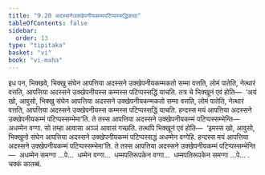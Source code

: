 ```yaml
---
title: "9.20 अदस्सनेउक्खेपनीयकम्मपटिप्पस्सद्धिकथा"
tableOfContents: false
sidebar:
  order: 13
type: "tipitaka"
basket: "vi"
book: "vi-maha"
---
```



<DynamicBreadcrumb />

<Division number="426" book="vi-maha">

<Paragraph number="1869" book="vi-maha">
इध पन, भिक्खवे, भिक्खु संघेन आपत्तिया अदस्सने उक्खेपनीयकम्मकतो सम्मा वत्तति, लोमं पातेति, नेत्थारं वत्तति, आपत्तिया अदस्सने उक्खेपनीयस्स कम्मस्स पटिप्पस्सद्धिं याचति. तत्र चे भिक्खूनं एवं होति—  ‘अयं खो, आवुसो, भिक्खु संघेन आपत्तिया अदस्सने उक्खेपनीयकम्मकतो सम्मा वत्तति, लोमं पातेति, नेत्थारं वत्तति, आपत्तिया अदस्सने उक्खेपनीयस्स कम्मस्स पटिप्पस्सद्धिं याचति. हन्दस्स मयं आपत्तिया अदस्सने उक्खेपनीयकम्मं पटिप्पस्सम्भेमा’ति. ते तस्स आपत्तिया अदस्सने उक्खेपनीयकम्मं पटिप्पस्सम्भेन्ति—  अधम्मेन वग्गा. सो तम्हा आवासा अञ्ञं आवासं गच्छति. तत्थपि भिक्खूनं एवं होति—  ‘इमस्स खो, आवुसो, भिक्खुनो संघेन आपत्तिया अदस्सने उक्खेपनीयकम्मं पटिप्पस्सद्धं अधम्मेन वग्गेहि. हन्दस्स मयं आपत्तिया अदस्सने उक्खेपनीयकम्मं पटिप्पस्सम्भेमा’ति. ते तस्स आपत्तिया अदस्सने उक्खेपनीयकम्मं पटिप्पस्सम्भेन्ति—  अधम्मेन समग्गा …पे…  धम्मेन वग्गा…  धम्मपतिरूपकेन वग्गा…  धम्मपतिरूपकेन समग्गा …पे… .

</Paragraph>
</Division>

<Paragraph number="1870" type="center" book="vi-maha">
चक्कं कातब्बं.
</Paragraph>